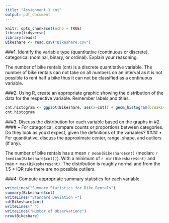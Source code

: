 ```yaml
---
title: "Assignment 1 cnt"
output: pdf_document
---
```


```r
knitr::opts_chunk$set(echo = TRUE)
library(tidyverse)
library(readr)
Bikeshare <- read.csv("Bikeshare.csv")
```

###1. Identify the variable type (quantitative (continuous or discrete), categorical (nominal, binary, or ordinal). Explain your reasoning.

The number of bike rentals (cnt) is a discrete quantitative variable. The number of bike rentals can not take on all numbers on an interval as it is not possible to rent half a bike thus it can not be classified as a continuous variable.

###2. Using R, create an appropriate graphic showing the distribution of the data for the respective variable. Remember labels and titles.

```r
cnt.histogram <- ggplot(Bikeshare, aes(x=cnt)) + geom_histogram(breaks=seq(0,10000, by = 622), color = "darkblue", fill = "lightblue") + xlab("Number of Bike rentals" ) + labs(title = "Number of Bike Rentals Across 2011-12") + ylab("Total Days")
cnt.histogram
```

###3.	Discuss the distribution for each variable based on the graphs in #2. 
#### •	For categorical, compare counts or proportions between categories. Do they look as you’d expect, given the definitions of the variables? 
#### •	For quantitative, discuss the approximate center, range, shape, and outliers (if any).

The number of bike rentals has a mean `r mean(Bikeshare$cnt)` (median: `r (median(Bikeshare$cnt))`). With a minimum of `r min(Bikeshare$cnt)` and max `r max(Bikeshare$cnt)`. The distribution is roughly normal and from the 1.5 * IQR rule there are no possible outliers.

###4.	Compute appropriate summary statistics for each variable.

```r
writeLines("Summary Statistics for Bike Rentals")
summary(Bikeshare$cnt)
writeLines("Standard Deviation =")
sd(Bikeshare$cnt)
writeLines(" ")
writeLines("Number of Observations")
nrow(Bikeshare)
```